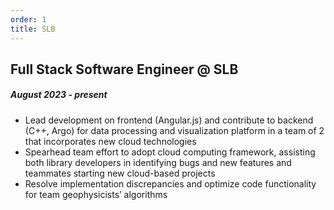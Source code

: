 ```yaml
---
order: 1
title: SLB
---
```


## Full Stack Software Engineer @ SLB
##### August 2023 - present
- Lead development on frontend (Angular.js) and contribute to backend (C++, Argo) for data processing and visualization platform in a team of 2 that incorporates new cloud technologies
- Spearhead team effort to adopt cloud computing framework, assisting both library developers in identifying bugs and new features and teammates starting new cloud-based projects
- Resolve implementation discrepancies and optimize code functionality for team geophysicists’ algorithms